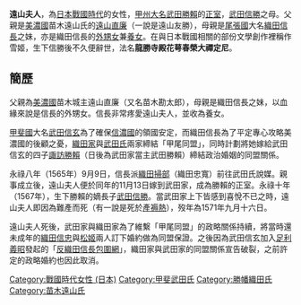 '''遠山夫人'''{{BD|1553年||1571年10月4日|}}，為[[日本|日本]][[戰國時代_(日本)|戰國時代]]的女性，[[甲州|甲州]][[大名_(稱謂)|大名]][[武田勝賴|武田勝賴]]的[[正室|正室]]，[[武田信勝|武田信勝]]之母。父親是[[美濃國|美濃國]]苗木遠山氏的[[遠山直廉|遠山直廉]]（一說是遠山友勝），母親是[[尾張國|尾張國]]大名[[織田信長|織田信長]]之妹，亦是織田信長的[[外甥女|外甥女]]兼[[養女|養女]]。在與日本戰國相關的部份文學創作裡稱作雪姬，生下信勝後不久便辭世，法名'''龍勝寺殿花萼春榮大禪定尼'''。

==簡歷==
父親為[[美濃國|美濃國]]苗木城主遠山直廉（又名苗木勘太郎），母親是織田信長之妹，以血緣來說是信長的外甥女。信長非常疼愛遠山夫人，並收為養女。

[[甲斐國|甲斐國]]大名[[武田信玄|武田信玄]]為了確保[[信濃國|信濃國]]的領國安定，而織田信長為了平定專心攻略美濃國的後顧之憂，[[織田家|織田家]]與[[武田氏|武田氏]]兩家締結「甲尾同盟」，同時計劃將她嫁給武田信玄的四子[[諏訪勝賴|諏訪勝賴]]（日後為武田家當主武田勝賴）締結政治婚姻的同盟關係。

永祿八年（1565年）9月9日，信長派[[織田掃部|織田掃部]]（織田忠寬）前往武田氏說媒。親事成立後，遠山夫人便於同年的11月13日嫁到武田家，成為勝賴的正室。永祿十年（1567年），生下勝賴的嫡長子[[武田信勝|武田信勝]]。當武田家上下皆感到喜悅不已之時，遠山夫人即因為難產而死（有一說是死於[[產褥熱|產褥熱]]），歿年為1571年九月十六日。

遠山夫人死後，武田家與織田家為了維繫「甲尾同盟」的政略關係持續，將當時還未成年的[[織田信忠|織田信忠]]與[[信松尼|松姬]]兩人訂下婚約做為同盟保證。之後因為武田信玄加入[[足利義昭|足利義昭]]發起的「[[信長包圍網|反織田信長包圍網]]」，織田家與武田家的同盟關係宣告破裂，之前許定的政略婚約也因此取消。

{{日本人物小作品}}


[[Category:戰國時代女性_(日本)|Category:戰國時代女性 (日本)]]
[[Category:甲斐武田氏|Category:甲斐武田氏]]
[[Category:勝幡織田氏|Category:勝幡織田氏]]
[[Category:苗木遠山氏|Category:苗木遠山氏]]